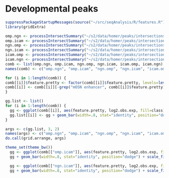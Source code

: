 Developmental peaks
========================================================

```r
suppressPackageStartupMessages(source("~/src/seqAnalysis/R/features.R"))
library(gridExtra)
```

```r
omp.ngn <- processIntersectSummary("~/s2/data/homer/peaks/intersections/cells/omp_hmc_gc_input_ngn_hmc_gc_F3.bed/summary")
omp.icam <- processIntersectSummary("~/s2/data/homer/peaks/intersections/cells/omp_hmc_gc_input_icam_hmc_gc_F3.bed/summary")
ngn.omp <- processIntersectSummary("~/s2/data/homer/peaks/intersections/cells/ngn_hmc_gc_input_omp_hmc_gc_F3.bed/summary")
ngn.icam <- processIntersectSummary("~/s2/data/homer/peaks/intersections/cells/ngn_hmc_gc_input_icam_hmc_gc_F3.bed/summary")
icam.omp <- processIntersectSummary("~/s2/data/homer/peaks/intersections/cells/icam_hmc_gc_input_omp_hmc_gc_F3.bed/summary")
icam.ngn <- processIntersectSummary("~/s2/data/homer/peaks/intersections/cells/icam_hmc_gc_input_ngn_hmc_gc_F3.bed/summary")
comb <- list(omp.ngn, omp.icam, ngn.omp, ngn.icam, icam.omp, icam.ngn)
names(comb) <- c("omp.ngn", "omp.icam", "ngn.omp", "ngn.icam", "icam.omp", "icam.ngn")
```

```r
for (i in 1:length(comb)) {
comb[[i]]$feature.pretty <- factor(comb[[i]]$feature.pretty, levels=levels(comb[[i]]$feature.pretty)[length(levels(comb[[i]]$feature.pretty)):1])
comb[[i]] <- comb[[i]][-grep("mOSN enhancer", comb[[i]]$feature.pretty),]
}
```

```r
gg.list <- list()
for (i in 1:length(comb)) {
  gg <- ggplot(comb[[i]], aes(feature.pretty, log2.obs.exp, fill=class))
  gg.list[[i]] <- gg + geom_bar(width=.8, stat="identity", position="dodge") + scale_fill_brewer(palette="Set1") + theme(legend.position="none") + labs(title=names(comb)[i])  + xlab("") + coord_flip(ylim=c(-8, 8)) + ylab("log2 observed / expected") + geom_hline(yintercept=0)
}
```

```r
args <- c(gg.list, 3, 2)
names(args) <- c("omp.ngn", "omp.icam", "ngn.omp", "ngn.icam", "icam.omp", "icam.ngn", "ncol", "nrow")
do.call(grid.arrange, args)

```

```r
theme_set(theme_bw())
  gg <- ggplot(comb[["omp.icam"]], aes(feature.pretty, log2.obs.exp, fill=class))
  gg + geom_bar(width=.8, stat="identity", position="dodge") + scale_fill_brewer(palette="Set1") + theme(legend.position="none") + xlab("") + coord_flip(ylim=c(-2, 4)) + ylab("log2 observed / expected") + geom_hline(yintercept=0)
```

```r
  gg <- ggplot(comb[["ngn.icam"]], aes(feature.pretty, log2.obs.exp, fill=class))
  gg + geom_bar(width=.8, stat="identity", position="dodge") + scale_fill_brewer(palette="Set1") + theme(legend.position="none") + xlab("") + coord_flip(ylim=c(-2, 4)) + ylab("log2 observed / expected") + geom_hline(yintercept=0)
```
